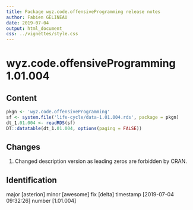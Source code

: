 ```yaml
---
title: Package wyz.code.offensiveProgramming release notes
author: Fabien GELINEAU
date: 2019-07-04
output: html_document
css: ../vignettes/style.css
---
```


# wyz.code.offensiveProgramming 1.01.004

## Content

```r
pkgn <- 'wyz.code.offensiveProgramming'
sf <- system.file('life-cycle/data-1.01.004.rds', package = pkgn)
dt_1.01.004 <- readRDS(sf)
DT::datatable(dt_1.01.004, options(paging = FALSE))
```

## Changes

1. Changed description version as leading zeros are forbidden by CRAN.

## Identification

major [asterion] minor [awesome] fix [delta] timestamp [2019-07-04 09:32:26] number [1.01.004]

